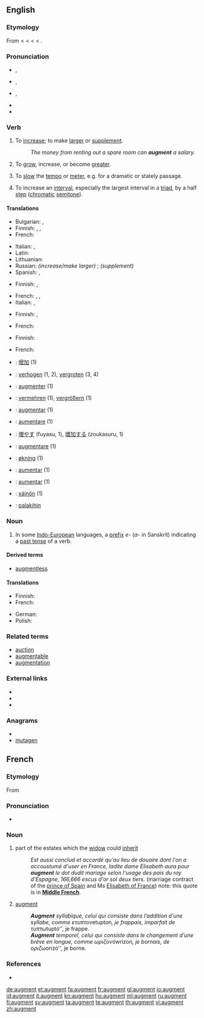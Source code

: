 {{wikipedia|dab=augment}}
{{also|Augment}}
==English==

===Etymology===
<!--(verb)-->From {{etyl|enm}} < {{etyl|fro}} {{term|lang=fro|augmenter}} < {{etyl|LL.}} {{term|lang=la|augmentare||to increase}} < {{etyl|la}} {{term|lang=la|augmentum||an increase, growth}} < {{term|lang=la|augere||to increase}}.

===Pronunciation===
* {{a|UK}} {{IPA|/ɔːɡˈmɛnt/}}, {{SAMPA|/O:g"mEnt/}}
* {{a|US|cot-caught}} {{IPA|/ɑɡˈmɛnt/}}, {{SAMPA|/Ag"mEnt/}}
* {{a|US}} {{enPR|ôg-mĕntʹ}} {{IPA|/ɔɡˈmɛnt/}}, {{SAMPA|/Og"mEnt/}}
*: {{audio|en-us-augment.ogg|Audio (US)}}
* {{rhymes|ɛnt}}
* {{hyphenation|aug|ment}}

===Verb===
{{en-verb}}

# {{transitive}} To [[increase]]; to make [[large|larger]] or [[supplement]].
#: ''The money from renting out a spare room can '''augment''' a salary.''
# {{reflexive}} To [[grow]], increase, or become [[greater]].
# {{music}} To [[slow]] the [[tempo]] or [[meter]], e.g. for a dramatic or stately passage.
# {{music}} To increase an [[interval]], especially the largest interval in a [[triad]], by a half [[step]] ([[chromatic]] [[semitone]]).

====Translations====
{{trans-top|to increase, make larger or supplement}}
* Bulgarian: {{t|bg|увеличавам}},  {{t|bg|прибавям}}
* Finnish: {{t|fi|lisätä}}, {{t|fi|kasvattaa}}, {{t|fi|laajentaa}}
* French: {{t|fr|augmenter}}
{{trans-mid}}
* Italian: {{t|it|aumentare}},  {{t|it|crescere}}
* Latin: {{t|la|accumulo|alt=accumulō}}
* Lithuanian: {{t|lt|padidinti|xs=Lithuanian}}
* Russian: ''(increase/make larger)'' {{t+|ru|увеличивать}}; ''(supplement)'' {{t|ru|дополнять}}
* Spanish: {{t|es|aumentar}},  {{t|es|incrementar}}
{{trans-bottom}}

{{trans-top|to become greater}}
* Finnish: {{t|fi|kasvaa}}, {{t|fi|laajeta}}
{{trans-mid}}
* French: {{t|fr|s'accroitre}},  {{t|fr|s'accroître}},  {{t|fr|s'agrandir}}
* Italian: {{t|it|aumentarsi}},  {{t|it|accrescersi}}
{{trans-bottom}}

{{trans-top|to slow the tempo or meter}}
* Finnish: {{t|fi|augmentoida}}, {{t|fi|harventaa}}
{{trans-mid}}
* French: {{t|fr|élargir le mouvement}}
{{trans-bottom}}

{{trans-top|to increase an interval by a half step}}
* Finnish: {{t|fi|laajentaa}}
{{trans-mid}}
* French: {{t|fr|augmenter  l'intervalle}}
{{trans-bottom}}

{{checktrans-top}}
* {{ttbc|Chinese}}: [[增加]] (1)
* {{ttbc|Dutch}}: [[verhogen]] (1, 2), [[vergroten]] (3, 4)
* {{ttbc|French}}: [[augmenter]] (1)
* {{ttbc|German}}: [[vermehren]] (1), [[vergrößern]] (1)
* {{ttbc|Interlingua}}: [[augmentar]] (1)
* {{ttbc|Italian}}: [[aumentare]] (1)
{{trans-mid}}
* {{ttbc|Japanese}}: [[増やす]] (fuyasu, 1), [[増加する]] (zoukasuru, 1)
* {{ttbc|Latin}}: [[augmentare]] (1)
* {{ttbc|Norwegian}}: [[økning]] (1)
* {{ttbc|Portuguese}}: [[aumentar]] (1)
* {{ttbc|Spanish}}: [[aumentar]] (1)
* {{ttbc|Volapük}}: [[xäinön]] (1)
* {{ttbc|Tagalog}}: [[palakihin]]
{{trans-bottom}}

===Noun===
{{en-noun}}

# {{grammar}} In some [[Indo-European]] languages, a [[prefix]] ''e-'' (''a-'' in Sanskrit) indicating a [[past tense]] of a verb.

====Derived terms====
* [[augmentless]]

====Translations====
{{trans-top|grammar: prefix indicating past tense of verb}}
* Finnish: {{t|fi|augmentti}}
* French: {{t|fr|augment|m}}
{{trans-mid}}
* German: {{t|de|Augment}}
* Polish: {{t|pl|augment|m}}
{{trans-bottom}}

===Related terms===
* [[auction]]
* [[augmentable]]
* [[augmentation]]

===External links===
* {{R:Webster 1913}}
* {{R:Century 1911}}
* {{R:OneLook}}

===Anagrams===
* {{alphagram|aegmntu}}
* [[mutagen#English|mutagen]]

==French==
{{wikipedia|lang=fr}}
{{attention|fr|needs proof reading by a native English speaker}}
===Etymology===
From {{etyl|la|fr}} {{term|augmentum|lang=la}}

===Pronunciation===
* {{IPA|/og.mɑ̃/|lang=fr}}

===Noun===
{{fr-noun|m}}

# {{qualifier|mediaeval law}} part of the estates which the [[widow]] could [[inherit]]
#: ''Est aussi conclud et accordé qu'au lieu de douaire dont l'on a accoustumé d'user en France, ladite dame Elisabeth aura pour '''augment''' le dot dudit mariage selon l'usage des pais du roy d'Espagne, 166,666 escus d'or sol deux tiers.'' (marriage contract of the [[w:Carlos, Prince of Asturias|prince of Spain]] and Ms [[w:Elisabeth of Valois|Elisabeth of France]]) note: this quote is in '''[[Middle French]]'''.
# {{grammar|lang=fr}} [[#English|augment]]
#: '''''Augment''' syllabique, celui qui consiste dans l’addition d’une syllabe, comme ετυπτον ''etupton'', je frappais, imparfait de τυπτω ''tuptó'', je frappe.
#: '''''Augment''' temporel, celui qui consiste dans le changement d’une brève en longue, comme ωριζον ''ówrizon'', je bornais, de οριζω ''orizó'', je borne.

===References===
* {{R:TLFi}}

[[de:augment]]
[[et:augment]]
[[fa:augment]]
[[fr:augment]]
[[gl:augment]]
[[io:augment]]
[[id:augment]]
[[it:augment]]
[[kn:augment]]
[[hu:augment]]
[[ml:augment]]
[[ru:augment]]
[[fi:augment]]
[[sv:augment]]
[[ta:augment]]
[[te:augment]]
[[th:augment]]
[[vi:augment]]
[[zh:augment]]